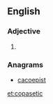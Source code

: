 ==English==

===Adjective===
{{en-adj}}

# {{alternative spelling of|copacetic}}

===Anagrams===
* [[cacoepist#English|cacoepist]]

[[et:copasetic]]